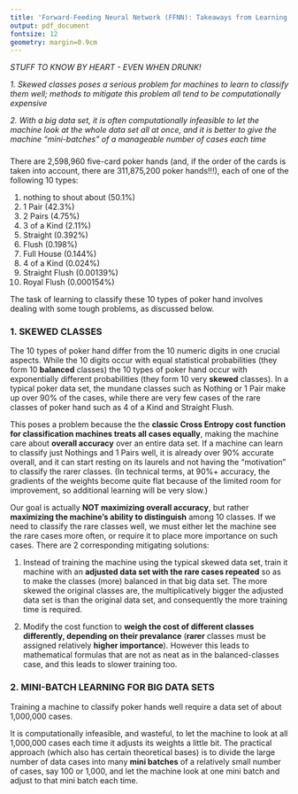 ```yaml
---
title: 'Forward-Feeding Neural Network (FFNN): Takeaways from Learning Poker Hands'
output: pdf_document
fontsize: 12
geometry: margin=0.9cm
---
```




*STUFF TO KNOW BY HEART - EVEN WHEN DRUNK!*

*1. Skewed classes poses a serious problem for machines to learn to classify them well; methods to mitigate this problem all tend to be computationally expensive*

*2. With a big data set, it is often computationally infeasible to let the machine look at the whole data set all at once, and it is better to give the machine "mini-batches" of a manageable number of cases each time*



###

There are 2,598,960 five-card poker hands (and, if the order of the cards is taken into account, there are 311,875,200 poker hands!!!), each of one of the following 10 types:

1. nothing to shout about (50.1%)
2. 1 Pair (42.3%)
3. 2 Pairs (4.75%)
4. 3 of a Kind (2.11%)
5. Straight (0.392%)
6. Flush (0.198%)
7. Full House (0.144%)
8. 4 of a Kind (0.024%)
9. Straight Flush (0.00139%)
10. Royal Flush (0.000154%)

The task of learning to classify these 10 types of poker hand involves dealing with some tough problems, as discussed below.



### 1. SKEWED CLASSES

The 10 types of poker hand differ from the 10 numeric digits in one crucial aspects. While the 10 digits occur with equal statistical probabilities (they form 10 **balanced** classes) the 10 types of poker hand occur with exponentially different probabilities (they form 10 very **skewed** classes). In a typical poker data set, the mundane classes such as Nothing or 1 Pair make up over 90% of the cases, while there are very few cases of the rare classes of poker hand such as 4 of a Kind and Straight Flush.

This poses a problem because the the **classic Cross Entropy cost function for classification machines treats all cases equally**, making the machine care about **overall accuracy** over an entire data set. If a machine can learn to classify just Nothings and 1 Pairs well, it is already over 90% accurate overall, and it can start resting on its laurels and not having the "motivation" to classify the rarer classes. (In technical terms, at 90%+ accuracy, the gradients of the weights become quite flat because of the limited room for improvement, so additional learning will be very slow.)

Our goal is actually **NOT maximizing overall accuracy**, but rather **maximizing the machine's ability to distinguish** among 10 classes. If we need to classify the rare classes well, we must either let the machine see the rare cases more often, or require it to place more importance on such cases. There are 2 corresponding mitigating solutions:

1. Instead of training the machine using the typical skewed data set, train it machine with an **adjusted data set with the rare cases repeated** so as to make the classes (more) balanced in that big data set. The more skewed the original classes are, the multiplicatively bigger the adjusted data set is than the original data set, and consequently the more training time is required.

2. Modify the cost function to **weigh the cost of different classes differently, depending on their prevalance** (**rarer** classes must be assigned relatively **higher importance**). However this leads to mathematical formulas that are not as neat as in the balanced-classes case, and this leads to slower training too.



### 2. MINI-BATCH LEARNING FOR BIG DATA SETS

Training a machine to classify poker hands well require a data set of about 1,000,000 cases.

It is computationally infeasible, and wasteful, to let the machine to look at all 1,000,000 cases each time it adjusts its weights a little bit. The practical approach (which also has certain theoretical bases) is to divide the large number of data cases into many **mini batches** of a relatively small number of cases, say 100 or 1,000, and let the machine look at one mini batch and adjust to that mini batch each time.